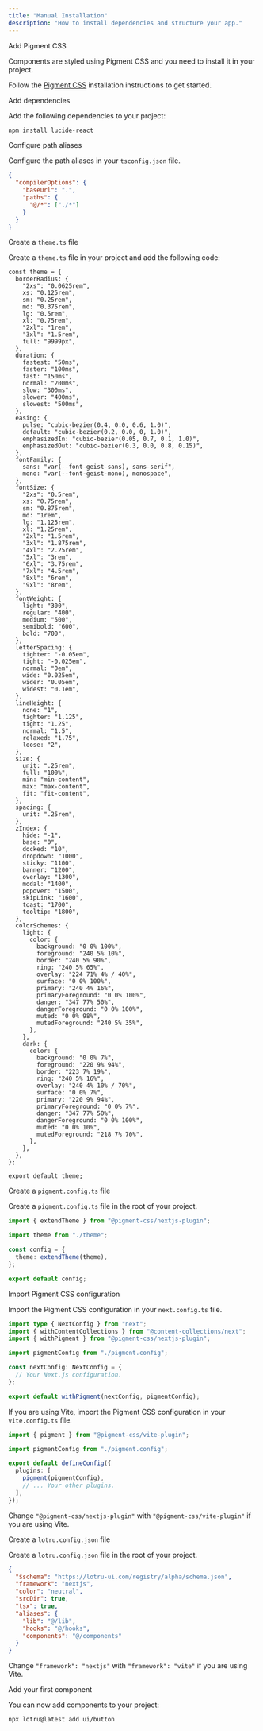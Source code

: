 ```yaml
---
title: "Manual Installation"
description: "How to install dependencies and structure your app."
---
```


<Steps>

<Step>Add Pigment CSS</Step>

Components are styled using Pigment CSS and you need to install it in your project.

Follow the [Pigment CSS](https://github.com/mui/pigment-css?tab=readme-ov-file#manual-installation-1) installation instructions to get started.

<Step>Add dependencies</Step>

Add the following dependencies to your project:

```bash
npm install lucide-react
```

<Step>Configure path aliases</Step>

Configure the path aliases in your `tsconfig.json` file.

```json showLineNumbers
{
  "compilerOptions": {
    "baseUrl": ".",
    "paths": {
      "@/*": ["./*"]
    }
  }
}
```

<Step>Create a `theme.ts` file</Step>

Create a `theme.ts` file in your project and add the following code:

```tsx
const theme = {
  borderRadius: {
    "2xs": "0.0625rem",
    xs: "0.125rem",
    sm: "0.25rem",
    md: "0.375rem",
    lg: "0.5rem",
    xl: "0.75rem",
    "2xl": "1rem",
    "3xl": "1.5rem",
    full: "9999px",
  },
  duration: {
    fastest: "50ms",
    faster: "100ms",
    fast: "150ms",
    normal: "200ms",
    slow: "300ms",
    slower: "400ms",
    slowest: "500ms",
  },
  easing: {
    pulse: "cubic-bezier(0.4, 0.0, 0.6, 1.0)",
    default: "cubic-bezier(0.2, 0.0, 0, 1.0)",
    emphasizedIn: "cubic-bezier(0.05, 0.7, 0.1, 1.0)",
    emphasizedOut: "cubic-bezier(0.3, 0.0, 0.8, 0.15)",
  },
  fontFamily: {
    sans: "var(--font-geist-sans), sans-serif",
    mono: "var(--font-geist-mono), monospace",
  },
  fontSize: {
    "2xs": "0.5rem",
    xs: "0.75rem",
    sm: "0.875rem",
    md: "1rem",
    lg: "1.125rem",
    xl: "1.25rem",
    "2xl": "1.5rem",
    "3xl": "1.875rem",
    "4xl": "2.25rem",
    "5xl": "3rem",
    "6xl": "3.75rem",
    "7xl": "4.5rem",
    "8xl": "6rem",
    "9xl": "8rem",
  },
  fontWeight: {
    light: "300",
    regular: "400",
    medium: "500",
    semibold: "600",
    bold: "700",
  },
  letterSpacing: {
    tighter: "-0.05em",
    tight: "-0.025em",
    normal: "0em",
    wide: "0.025em",
    wider: "0.05em",
    widest: "0.1em",
  },
  lineHeight: {
    none: "1",
    tighter: "1.125",
    tight: "1.25",
    normal: "1.5",
    relaxed: "1.75",
    loose: "2",
  },
  size: {
    unit: ".25rem",
    full: "100%",
    min: "min-content",
    max: "max-content",
    fit: "fit-content",
  },
  spacing: {
    unit: ".25rem",
  },
  zIndex: {
    hide: "-1",
    base: "0",
    docked: "10",
    dropdown: "1000",
    sticky: "1100",
    banner: "1200",
    overlay: "1300",
    modal: "1400",
    popover: "1500",
    skipLink: "1600",
    toast: "1700",
    tooltip: "1800",
  },
  colorSchemes: {
    light: {
      color: {
        background: "0 0% 100%",
        foreground: "240 5% 10%",
        border: "240 5% 90%",
        ring: "240 5% 65%",
        overlay: "224 71% 4% / 40%",
        surface: "0 0% 100%",
        primary: "240 4% 16%",
        primaryForeground: "0 0% 100%",
        danger: "347 77% 50%",
        dangerForeground: "0 0% 100%",
        muted: "0 0% 98%",
        mutedForeground: "240 5% 35%",
      },
    },
    dark: {
      color: {
        background: "0 0% 7%",
        foreground: "220 9% 94%",
        border: "223 7% 19%",
        ring: "240 5% 16%",
        overlay: "240 4% 10% / 70%",
        surface: "0 0% 7%",
        primary: "220 9% 94%",
        primaryForeground: "0 0% 7%",
        danger: "347 77% 50%",
        dangerForeground: "0 0% 100%",
        muted: "0 0% 10%",
        mutedForeground: "218 7% 70%",
      },
    },
  },
};

export default theme;
```

<Step>Create a `pigment.config.ts` file</Step>

Create a `pigment.config.ts` file in the root of your project.

```ts
import { extendTheme } from "@pigment-css/nextjs-plugin";

import theme from "./theme";

const config = {
  theme: extendTheme(theme),
};

export default config;
```

<Step>Import Pigment CSS configuration</Step>

Import the Pigment CSS configuration in your `next.config.ts` file.

```ts
import type { NextConfig } from "next";
import { withContentCollections } from "@content-collections/next";
import { withPigment } from "@pigment-css/nextjs-plugin";

import pigmentConfig from "./pigment.config";

const nextConfig: NextConfig = {
  // Your Next.js configuration.
};

export default withPigment(nextConfig, pigmentConfig);
```

If you are using Vite, import the Pigment CSS configuration in your `vite.config.ts` file.

```ts
import { pigment } from "@pigment-css/vite-plugin";

import pigmentConfig from "./pigment.config";

export default defineConfig({
  plugins: [
    pigment(pigmentConfig),
    // ... Your other plugins.
  ],
});
```

Change `"@pigment-css/nextjs-plugin"` with `"@pigment-css/vite-plugin"` if you are using Vite.

<Step>Create a `lotru.config.json` file</Step>

Create a `lotru.config.json` file in the root of your project.

```json
{
  "$schema": "https://lotru-ui.com/registry/alpha/schema.json",
  "framework": "nextjs",
  "color": "neutral",
  "srcDir": true,
  "tsx": true,
  "aliases": {
    "lib": "@/lib",
    "hooks": "@/hooks",
    "components": "@/components"
  }
}
```

Change `"framework": "nextjs"` with `"framework": "vite"` if you are using Vite.

<Step>Add your first component</Step>

You can now add components to your project:

```bash
npx lotru@latest add ui/button
```

</Steps>
